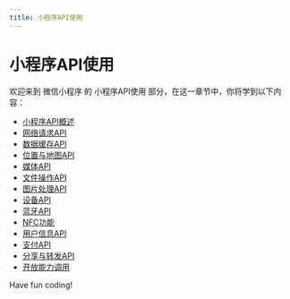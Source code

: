 ```yaml
---
title: 小程序API使用
---
```


# 小程序API使用

欢迎来到 微信小程序 的 小程序API使用 部分，在这一章节中，你将学到以下内容：

- [小程序API概述](./0-applet-api-overview.mdx)
- [网络请求API](./1-network-request-api.mdx)
- [数据缓存API](./2-data-cache-apis.mdx)
- [位置与地图API](./3-location-maps-api.mdx)
- [媒体API](./4-media-api.mdx)
- [文件操作API](./5-file-manipulation-api.mdx)
- [图片处理API](./6-image-processing-api.mdx)
- [设备API](./7-device-api.mdx)
- [蓝牙API](./8-bluetooth-api.mdx)
- [NFC功能](./9-nfc-features.mdx)
- [用户信息API](./10-user-info-api.mdx)
- [支付API](./11-payments-api.mdx)
- [分享与转发API](./12-sharing-and-forwarding-apis.mdx)
- [开放能力调用](./13-open-capability-calls.mdx)

Have fun coding!